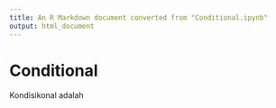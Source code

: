 ```yaml
---
title: An R Markdown document converted from "Conditional.ipynb"
output: html_document
---
```

# Conditional

Kondisikonal adalah
